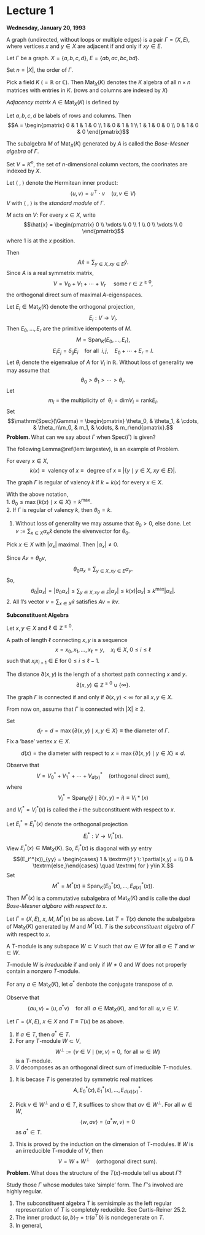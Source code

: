 # Lecture 1 {#lec1}
**Wednesday, January 20, 1993**

A graph (undirected, without loops or multiple edges) is a pair $\Gamma = (X, E)$, where 
\begin{align}
X &= \textrm{finite set (of vertices)}\\
E & = \textrm{set of (distinct) 2-element subsets of }X \textrm{ (= edges of ) }\Gamma.
\end{align}
vertices $x$ and $y\in X$ are adjacent if and only if $xy\in E$.

:::{.example}
Let $\Gamma$ be a graph. $X = \{a, b, c, d\}$, $E = \{ab, ac, bc, bd\}$.
:::

Set $n = |X|$, the order of $\Gamma$.

Pick a field $K$ ($=\mathbb{R}$ or $\mathbb{C}$). Then $\mathrm{Mat}_X(K)$ denotes the $K$ algebra of all $n\times n$ matrices with entries in $K$. (rows and columns are indexed by $X$)

_Adjacency matrix_ $A\in \mathrm{Mat}_X(K)$ is defined by 
\begin{align}
A_{xy} & = \left\{\begin{array}{cl} 1 & \textrm{ if } \; xy\in E\\
0 & \textrm{ else } . \end{array}\right.
\end{align}

:::{.example}
Let $a, b, c, d$ be labels of rows and columns. Then 
$$A = \begin{pmatrix} 0 & 1 & 1 & 0 \\ 1 & 0 & 1 & 1 \\
1 & 1 & 0 & 0 \\ 0 & 1 & 0 & 0 \end{pmatrix}$$
:::

The subalgebra $M$ of $\mathrm{Mat}_X(K)$ generated by $A$ is called the _Bose-Mesner algebra_ of $\Gamma$.

Set $V = K^n$, the set of $n$-dimensional column vectors, the coorinates are indexed by $X$.

Let $\langle\; , \;\rangle$ denote the Hermitean inner product:
$$\langle u, v\rangle = u^\top\cdot v \quad (u, v\in V)$$
$V$ with $\langle\; , \;\rangle$ is the _standard module_ of $\Gamma$.

$M$ acts on $V$: For every $x\in X$, write
$$\hat{x} = \begin{pmatrix} 0 \\ \vdots \\ 0 \\ 1 \\ 0 \\ \vdots \\ 0 \end{pmatrix}$$
where $1$ is at the $x$ position.

Then
$$A\hat{x} = \sum_{y\in X, xy\in E}\hat{y}.$$
Since $A$ is a real symmetrix matrix, 
$$V = V_0 + V_1 + \cdots + V_r \quad \textrm{ some } r\in \mathbb{Z}^{\geq0},$$
the orthogonal direct sum of maximal $A$-eigenspaces.

Let $E_i\in\mathrm{Mat}_X(K)$ denote the orthogonal projection, 
$$E_i: V \longrightarrow V_i.$$
Then $E_0, \ldots, E_r$ are the primitive idempotents of $M$.
$$M = \mathrm{Span}_K(E_0, \ldots, E_r),$$
$$E_iE_j = \delta_{ij}E_i \quad \textrm{for all }\; i, j, \quad E_0 + \cdots + E_r = I.$$
Let $\theta_i$ denote the eigenvalue of $A$ for $V_i$ in $\mathbb{R}$. Without loss of generality we may assume that 
$$\theta_0 > \theta_1 > \cdots > \theta_r.$$
Let 
$$m_i = \textrm{the multiplicity of }\: \theta_i = \mathrm{dim} V_i = \mathrm{rank} E_i.$$
Set
$$\mathrm{Spec}(\Gamma) = \begin{pmatrix} \theta_0, & \theta_1, & \cdots, & \theta_r\\m_0, & m_1, & \cdots, & m_r\end{pmatrix}.$$
**Problem. **
What can we say about $\Gamma$ when $\mathrm{Spec}(\Gamma)$ is given?

The following Lemma\@ref(lem:largestev), is an example of Problem.

For every $x\in X$, 
$$k(x) \equiv \textrm{ valency of }x \equiv \textrm{ degree of }x \equiv |\{y\mid y\in X, \: xy\in E\}|.$$

::: {.definition #regular}
The graph $\Gamma$ is regular of valency $k$ if $k = k(x)$ for every $x\in X$.
:::

:::{.lemma #largestev}
With the above notation,  
1. $\theta_0\leq \max\{k(x) \mid x\in X\} = k^{\max}$.  
2. If $\Gamma$ is regular of valency $k$, then $\theta_0 = k$.
:::
:::{.proof}
1. Without loss of generality we may assume that $\theta_0>0$, else done. Let $v:=\sum_{x\in X}\alpha_x\hat{x}$ denote the eivenvector for $\theta_0$.

Pick $x\in X$ with $|\alpha_x|$ maximal. Then $|\alpha_x|\neq 0$. 

Since $Av = \theta_0v$,
$$\theta_0\alpha_x = \sum_{y\in X, xy\in E}\alpha_y.$$
So,
$$\theta_0 |\alpha_x| = |\theta_0\alpha_x| \leq \sum_{y\in X, xy\in E}|\alpha_y| \leq k(x)|\alpha_x| \leq k^{\max}|\alpha_x|.$$
2. All 1's vector $v = \sum_{x\in X}\hat{x}$ satisfies $Av = kv$.
:::

**Subconstituent Algebra**

Let $x, y\in X$ and $\ell \in \mathbb{Z}^{\geq 0}$.

::: {.definition}
A path of length $\ell$ connecting $x, y$ is a sequence 
$$x = x_0, x_1, \ldots, x_{\ell} = y, \quad x_i\in X, \; 0\leq i\leq \ell$$
such that $x_ix_{i+1}\in E$ for $0\leq i \leq \ell-1$.
:::

::: {.definition}
The distance $\partial(x,y)$ is the length of a shortest path connecting $x$ and $y$.
$$\partial(x,y) \in \mathbb{Z}^{\geq 0} \cup \{\infty\}.$$
:::

::: {.definition}
The graph $\Gamma$ is connected if and only if $\partial(x,y) < \infty$ for all $x, y\in X$.
:::

From now on, assume that $\Gamma$ is connected with $|X|\geq 2$.

Set 
$$d_\Gamma = d = \max\{\partial(x,y)\mid x, y\in X\} \equiv \textrm{the diameter of }\Gamma.$$
Fix a 'base' vertex $x\in X$.

::: {.definition}
$$d(x) = \textrm{the diameter with respect to }x = \max\{\partial(x,y)\mid y\in X\} \leq d.$$
:::

Observe that
$$V = V_0^* + V_1^* + \cdots + V_{d(x)}^* \quad \textrm{(orthogonal direct sum)},$$
where
$$V_i^* = \mathrm{Span}_K(\hat{y}\mid \partial(x,y) = i) \equiv V_i*(x)$$
and $V_i^* = V_i^*(x)$ is called the $i$-the subconstituent with respect to $x$.

Let $E_i^* = E_i^*(x)$ denote the orthogonal projection 
$$E_i^*: V \longrightarrow V_i^*(x).$$
View $E_i^*(x) \in \mathrm{Mat}_X(K)$. So, $E_i^*(x)$ is diagonal with $yy$ entry
$$(E_i^*(x))_{yy} = \begin{cases} 1 & \textrm{if } \: \partial(x,y) = i\\ 0 & \textrm{else,}\end{cases} \quad \textrm{ for } y\in X.$$
Set 
$$M^* = M^*(x) \equiv \textrm{Span}_K(E_0^*(x), \ldots, E_{d(x)}^*(x)).$$
Then $M^*(x)$ is a commutative subalgebra of $\mathrm{Mat}_X(K)$ and is calle the _dual Bose-Mesner algbara with respect to $x$_.

::: {.definition name="Subconstituent Algebra"}
Let $\Gamma = (X, E)$, $x$, $M$, $M^*(x)$ be as above. Let $T = T(x)$ denote the subalgebra of $\mathrm{Mat}_X(K)$ generated by $M$ and $M^*(x)$. $T$ is the _subconstituent algebra_ of $\Gamma$ with respect to $x$.
:::


::: {.definition}
A $T$-module is any subspace $W\subset V$ such that $aw\in W$ for all $a\in T$ and $w\in W$.

$T$-module $W$ is _irreducible_ if and only if $W\neq 0$ and $W$ does not properly contain a nonzero $T$-module.
:::

For any $a\in \mathrm{Mat}_X(K)$, let $a^*$ denbote the conjugate transpose of $a$.

Observe that 
$$\langle au, v\rangle = \langle u, a^*v\rangle \quad \textrm{for all }\; a\in \mathrm{Mat}_X(K), \textrm{ and for all } \; u,v\in V.$$

:::{.lemma}
Let $\Gamma = (X,E)$, $x\in X$ and $T \equiv T(x)$ be as above.

1. If $a\in T$, then $a^*\in T$.
2. For any $T$-module $W\subset V$, 
$$W^\bot := \{v\in V\mid \langle w, v\rangle = 0, \textrm{ for all }w\in W\}$$
is a $T$-module.
3. $V$ decomposes as an orthogonal direct sum of irreducible $T$-modules.
:::
:::{.proof}
1. It is becase $T$ is generated by symmetric real matrices
$$A, E^*_0(x), E^*_1(x), \ldots, E^*_{d(x)(x)}.$$

2. Pick $v\in W^\bot$ and $a\in T$, it suffices to show that $av\in W^\bot$. For all  $w\in W$,
$$\langle w, av\rangle = \langle a^*w, v\rangle = 0$$
as $a^*\in T$.

3. This is proved by the induction on the dimension of $T$-modules. If $W$ is an irreducible $T$-module of $V$, then 
$$V = W + W^\bot \quad \textrm{(orthogonal direct sum)}.$$
:::

**Problem. **
What does the structure of the $T(x)$-module tell us about $\Gamma$?

Study those $\Gamma$ whose modules take 'simple' form. The $\Gamma$'s involved are highly regular. 

:::{.remark}
1. The subconstituent algebra $T$ is semisimple as the left regular representation of $T$ is completely reducible. See Curtis-Reiner 25.2. 
2. The inner product $\langle a, b\rangle_T = \mathrm{tr}(a^\top\bar{b})$ is nondegenerate on $T$.
3. In general,
\begin{align}
T\textrm{: Semisimple and Artinian} & \Leftrightarrow T\textrm{: Artinian with } J(T) = 0 \\
& \Leftarrow T\textrm{: Artinian with nonzero nilpotent element} \\
& \Leftarrow T \subset \mathrm{Mat}_X(K) \textrm{ such that for all } a\in T \textrm{ is normal.}
\end{align}
:::
